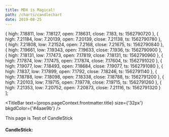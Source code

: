 ```yaml
---
title: MDX is Magical!
path: /charts/candlechart
date: 2019-08-25
---
```



  {
    high: 7.18811,
    low: 7.18127,
    open: 7.18631,
    close: 7.183,
    ts: 1562790720
  },
  {
    high: 7.21184,
    low: 7.20139,
    open: 7.20139,
    close: 7.21138,
    ts: 1562790780
  },
  {
    high: 7.21808,
    low: 7.21524,
    open: 7.2168,
    close: 7.21675,
    ts: 1562790840
  },
  {
    high: 7.19661,
    low: 7.19343,
    open: 7.19633,
    close: 7.1936,
    ts: 1562790900
  },
  {
    high: 7.18131,
    low: 7.17473,
    open: 7.17819,
    close: 7.18131,
    ts: 1562790960
  },
  {
    high: 7.17874,
    low: 7.17475,
    open: 7.17874,
    close: 7.17604,
    ts: 1562791020
  },
  {
    high: 7.19077,
    low: 7.18493,
    open: 7.18684,
    close: 7.19077,
    ts: 1562791080
  },
  {
    high: 7.1837,
    low: 7.17899,
    open: 7.1792,
    close: 7.18246,
    ts: 1562791140
  },
  {
    high: 7.18788,
    low: 7.18098,
    open: 7.18338,
    close: 7.18788,
    ts: 1562791200
  },
  {
    high: 7.20103,
    low: 7.19715,
    open: 7.19778,
    close: 7.19715,
    ts: 1562791260
  },
  {
    high: 7.21353,
    low: 7.20752,
    open: 7.20873,
    close: 7.21116,
    ts: 1562791320
  }
];


<TitleBar
  text={props.pageContext.frontmatter.title}
  size={'32px'}
  bkgdColor={'#4aae9b'}
/>

This page is Test of CandleStick

#### CandleStick:

<CandleChart 
  rawData={rawData1}
/>

<PostSignature />